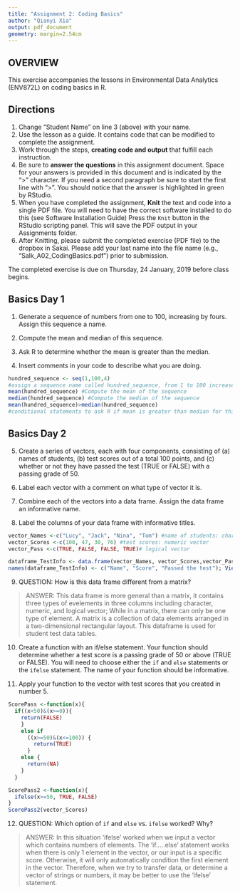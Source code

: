 ```yaml
---
title: "Assignment 2: Coding Basics"
author: "Qianyi Xia"
output: pdf_document
geometry: margin=2.54cm
---
```


## OVERVIEW

This exercise accompanies the lessons in Environmental Data Analytics (ENV872L) on coding basics in R. 

## Directions
1. Change "Student Name" on line 3 (above) with your name.
2. Use the lesson as a guide. It contains code that can be modified to complete the assignment.
3. Work through the steps, **creating code and output** that fulfill each instruction.
4. Be sure to **answer the questions** in this assignment document.
Space for your answers is provided in this document and is indicated by the ">" character.
If you need a second paragraph be sure to start the first line with ">".
You should notice that the answer is highlighted in green by RStudio. 
6. When you have completed the assignment, **Knit** the text and code into a single PDF file.
You will need to have the correct software installed to do this (see Software Installation Guide)
Press the `Knit` button in the RStudio scripting panel.
This will save the PDF output in your Assignments folder.
8. After Knitting, please submit the completed exercise (PDF file) to the dropbox in Sakai. Please add your last name into the file name (e.g., "Salk_A02_CodingBasics.pdf") prior to submission.

The completed exercise is due on Thursday, 24 January, 2019 before class begins.

## Basics Day 1

1. Generate a sequence of numbers from one to 100, increasing by fours. Assign this sequence a name. 

2. Compute the mean and median of this sequence. 

3. Ask R to determine whether the mean is greater than the median. 

4. Insert comments in your code to describe what you are doing.

```r
hundred_sequence <- seq(1,100,4) 
#assign a sequence name called hundred_sequence, from 1 to 100 increase everytime by 4.
mean(hundred_sequence) #Compute the mean of the sequence
median(hundred_sequence) #Compute the median of the sequence
mean(hundred_sequence)>median(hundred_sequence) 
#conditional statements to ask R if mean is greater than median for this hundred_sequence.
```

## Basics Day 2

5. Create a series of vectors, each with four components, consisting of (a) names of students, (b) test scores out of a total 100 points, and (c) whether or not they have passed the test (TRUE or FALSE) with a passing grade of 50.

6. Label each vector with a comment on what type of vector it is.

7. Combine each of the vectors into a data frame. Assign the data frame an informative name.

8. Label the columns of your data frame with informative titles.

```r
vector_Names <-c("Lucy", "Jack", "Nina", "Tom") #name of students: character vector
vector_Scores <-c(100, 47, 30, 76) #test scores: numeric vector
vector_Pass <-c(TRUE, FALSE, FALSE, TRUE)# logical vector

dataframe_TestInfo <- data.frame(vector_Names, vector_Scores,vector_Pass)
names(dataframe_TestInfo) <- c("Name", "Score", "Passed the test"); View(dataframe_TestInfo)
```

9. QUESTION: How is this data frame different from a matrix?

> ANSWER: This data frame is more general than a matrix, it contains three types of evelements in three columns including character, numeric, and logical vector; While in a matrix, there can only be one type of element. A matrix is a collection of data elements arranged in a two-dimensional rectangular layout. This dataframe is used for student test data tables.

10. Create a function with an if/else statement. Your function should determine whether a test score is a passing grade of 50 or above (TRUE or FALSE). You will need to choose either the `if` and `else` statements or the `ifelse` statement. The name of your function should be informative.

11. Apply your function to the vector with test scores that you created in number 5. 

```r
ScorePass <-function(x){
  if((x<50)&(x>=0)){
    return(FALSE)
    }
    else if
      ((x>=50)&(x<=100)) {
        return(TRUE)
      }
    else {
      return(NA)
    }
  }

ScorePass2 <-function(x){
  ifelse(x>=50, TRUE, FALSE)
}
ScorePass2(vector_Scores)
```

12. QUESTION: Which option of `if` and `else` vs. `ifelse` worked? Why?

> ANSWER: In this situation 'ifelse' worked when we input a vector which contains numbers of elements. The 'if.....else' statement works when there is only 1 element in the vector, or our input is a specific score. Otherwise, it will only automatically condition the first element in the vector. Therefore, when we try to transfer data, or determine a vector of strings or numbers, it may be better to use the 'ifelse' statement.
